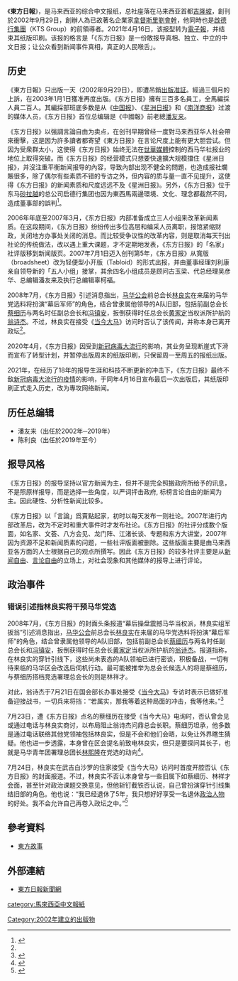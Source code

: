 {{Infobox Newspaper
| name                = 東方日報
| image               = [[File:Oriental_Daily_News.jpg|File:Oriental Daily News.jpg]]
| caption             = 
| type                = 网络媒体
| format              = 电子报
| owners              = [[啟德行集團|啟德行集團]]（KTS Group）
| publisher           = Oriental Daily Sdn. Bhd.
| editor              = 
| chiefeditor         = 陈利良
| assoceditor         = 
| staff               = 
| foundation = {{Start date and age|2002|9|29}}
| ceased publication  = 
| political           = [[反垄断|反垄断]]、[[自由主义|自由主义]]
| language            = [[中文|中文]]
| price               = [[令吉|RM]] 1
| headquarters        = Wisma Dang Wangi<br/>38 Jalan Dang Wangi<br/>50100 Kuala Lumpur Malaysia
| circulation         = 每日102,500份（至2021年转型前）
| ISSN                = 
| website             = http://www.orientaldaily.com.my
}}

《'''東方日報'''》，是马来西亚的综合中文报纸，总社座落在马来西亚首都[[吉隆坡|吉隆坡]]，創刊於2002年9月29日，創辦人為已故著名企業家[[拿督斯里|拿督斯里]][[劉會幹|劉會幹]]，他同時也是[[啟德行集團|啟德行集團]]（KTS Group）的前領導者。2021年4月16日，该报型转为[[電子報|電子報]]，并结束其纸版印刷。该报的格言是「《东方日报》是一份敢报导真相、独立、中立的中文日报；让公众看到新闻事件真相，真正的人民喉舌」。

==历史==
《東方日報》只出版一天（2002年9月29日），即遭吊銷[[出版法令|出版准証]]。經過三個月的上訴，在2003年1月1日獲准再度出版。《东方日报》擁有三百多名員工，全馬編採人員二百人。其編採部班底多数是从《[[中国报|中国报]]》、《[[星洲日報|星洲日报]]》和《[[南洋商报|南洋商报]]》过渡的媒体人员，《东方日报》首位总编辑是《中國報》前老總[[潘友来|潘友来]]。

《东方日报》以强調言論自由为卖点，在创刊早期曾经一度對马来西亚华人社会帶來衝擊，这是因为許多讀者都寄望《東方日报》在言论尺度上能有更大胆尝试。但因为受衆群太小，这使得《东方日报》始终无法在[[世界華文媒體|世華媒體]]控制的西马华社报业的地位上取得突破。而《东方日报》的经营模式只想要快速擴大规模擋住《星洲日报》，并沒注重平衡新闻报导的內容，导致內部出现不健全的問題，也造成报社爛賬很多，除了偶尔有些素质不错的专访之外，但内容的质与量一直不见提升，这使得《东方日报》的新闻素质和尺度远远不及《星洲日报》。另外，《东方日报》位于东马[[砂拉越|砂拉越]]的总公司启德行集团也因为東西馬兩邊環境、文化、理念都截然不同，造成董事部的誤判<ref>{{Cite web|title=張溦紟／反思《東方日報》經驗：先天不足 後天失調 恨鐵不成鋼|url=http://contemporary-review.com.my/2017/10/02/%e5%bc%b5%e6%ba%a6%e7%b4%9f-%e5%8f%8d%e6%80%9d%e6%9d%b1%e6%96%b9%e6%97%a5%e5%a0%b1%e7%b6%93%e9%a9%97%e5%85%88%e5%a4%a9%e4%b8%8d%e8%b6%b3-%e5%be%8c%e5%a4%a9%e5%a4%b1%e8%aa%bf/|access-date=2021-07-03|date=2017-10-02|work=當代評論|language=zh-TW|archive-date=2021-09-17|archive-url=https://web.archive.org/web/20210917112117/http://contemporary-review.com.my/2017/10/02/%E5%BC%B5%E6%BA%A6%E7%B4%9F-%E5%8F%8D%E6%80%9D%E6%9D%B1%E6%96%B9%E6%97%A5%E5%A0%B1%E7%B6%93%E9%A9%97%E5%85%88%E5%A4%A9%E4%B8%8D%E8%B6%B3-%E5%BE%8C%E5%A4%A9%E5%A4%B1%E8%AA%BF/|dead-url=no}}</ref>。

2006年年底至2007年3月，《东方日报》内部准备成立三人小组来改革新闻素质。在这段期间，《东方日报》纷纷传出多位高层和编采人员离职，报馆紧缩财政，关闭地方办事处关闭的消息。而比较受争议性的改革内容，则是取消每天刊出社论的传统做法，改以遇上重大课题，才不定期地发表，《东方日报》的「名家」社评版移到新闻版页。2007年7月1日迈入创刊第5年，《东方日报》从寬版（broadsheet）改为轻便型小开版（Tabloid）的形式出报，并由董事经理刘利康亲自领导新的「五人小组」接掌，其余四名小组成员是顾问古玉梁、代总经理吴彦华、总编辑潘友来及执行总编辑辜柯福。

2008年7月，《东方日报》引述消息指出，[[馬來西亞華人公會|马华公会]]前总会长[[林良实|林良实]]在来届的马华党选料将扮演“幕后军师”的角色，结合曾隶属他领导的A队旧部，包括前副总会长[[蔡细历|蔡细历]]与两名时任副总会长{{tsl|ms|Donald Lim Siang Chai|林祥才}}和[[冯镇安|冯镇安]]，扳倒获得时任总会长[[黄家定|黄家定]]当权派所护航的[[翁诗杰|翁诗杰]]。不过，林良实在接受《[[当今大马|当今大马]]》访问时否认了该传闻，并称本身已离开政坛<ref name="林良实"/>。

2020年4月，《东方日报》因受到[[2019冠狀病毒病馬來西亞疫情|新冠病毒大流行]]的影响，其业务呈现断崖式下滑而宣布了转型计划，并暂停出版周末的纸版印刷，只保留周一至周五的报纸出版。

2021年，在经历了18年的报导生涯和科技不断更新的冲击下，《东方日报》最终不敌[[2019冠狀病毒病馬來西亞疫情|新冠病毒大流行的疫情]]的影响，于同年4月16日宣布最后一次出版后，其纸版印刷正式走入历史，改为專攻网络新闻。

== 历任总编辑 ==
*潘友来（出任於2002年─2019年）
*陈利良（出任於2019年至今）

== 报导风格 ==
《东方日报》的报导坚持以官方新闻为主，但并不是完全照搬政府所给予的讯息，不是照原样报导，而是选择一些角度，以严词抨击政府, 标榜言论自由的新闻为主。因此硬性、分析性新闻比较多。

《东方日报》以「言論」爲賣點起家，初时以每天发布一则社论。2007年进行内部改革后，改为不定时和重大事件时才发布社论。《东方日报》的社评分成数个版面，如名家、文荟、八方会见、龙门阵、江渚长谈、专题和东方大讲堂，2007年因为资源不足和新闻质素的问题，一些社评版面被删除。这些版面主要是由马来西亚各方面的人士根据自己的观点所撰写。因此《东方日报》的较多社评主要是从[[新闻自由|新闻自由]]、[[言論自由|言论自由]]的立场上，对社会现象和其他媒体的报导上进行评论。
== 政治事件 ==
===错误引述指林良实将干预马华党选===
2008年7月，《东方日报》的封面头条报道“幕后操盘震撼马华当权派，林良实组军扳翁”引述消息指出，[[馬來西亞華人公會|马华公会]]前总会长[[林良实|林良实]]在来届的马华党选料将扮演“幕后军师”的角色，结合曾隶属他领导的A队旧部，包括前副总会长[[蔡细历|蔡细历]]与两名时任副总会长{{tsl|ms|Donald Lim Siang Chai|林祥才}}和[[冯镇安|冯镇安]]，扳倒获得时任总会长[[黄家定|黄家定]]当权派所护航的[[翁诗杰|翁诗杰]]。报道指称，在林良实的穿针引线下，这些尚未表态的A队领袖已进行密谈，积极备战，一切有待来临的马华区会改选后伺机行动。最可能被推举为总会长候选人的将是蔡细历，与蔡细历搭档竞选署理总会长的则是林祥才。
 
对此，翁诗杰于7月21日在国会部长办事处接受《[[当今大马|当今大马]]》专访时表示已做好准备迎接战书，一切兵来将挡：“若属实，那我等着这种局面的冲击，我等他来。”<ref>{{Cite web|title=传林良实阵营密谋组军扳翁翁诗杰无惧放话：我等他来|url=https://www.malaysiakini.com/news/86509|access-date=|date=2008-07-21|last=郭史光庆|work=Malaysiakini|archive-url=https://web.archive.org/web/20211225175108/https://www.malaysiakini.com/news/86509|archive-date=2021-12-25|dead-url=no}}</ref>
 
7月23日，遭《东方日报》点名的蔡细历在接受《当今大马》电询时，否认曾会见或通过电话与林良实商讨，以布局阻止翁诗杰问鼎总会长职。蔡细历坦承，他多数是通过电话联络其他党领袖包括林良实，但是不会和他们会晤，以免让外界瞎生猜疑。他也进一步透露，本身曾在区会提名前致电林良实，但只是要探问其长子，也就是马华青年团署理总团长[[林熙隆|林熙隆]]在党选的动向<ref>{{Cite web|title=前A队大将皆否认密谋扳翁蔡细历矢言不靠林良实撑腰|url=https://www.malaysiakini.com/news/86619|access-date=|date=2008-07-23|last=郭史光庆与王德齐|work=Malaysiakini|archive-url=https://web.archive.org/web/20211226045208/https://www.malaysiakini.com/news/86619|archive-date=2021-12-26|dead-url=no}}</ref>。
 
7月24日，林良实在武吉白沙罗的住家接受《当今大马》访问时首度开腔否认《东方日报》的封面报道。不过，林良实不否认本身曾与一些旧属下如蔡细历、林祥才会面，甚至针对政治课题交换意见，但他斩钉截铁否认说，自己曾扮演穿针引线集结旧部的角色。他也说：“我已经退休了5年，我只想好好享受一名退休[[政治人物|政治人物]]的好处。我不会允许自己再卷入政坛之中。”<ref name="林良实">{{Cite web|title=否认密谋组军倒翁诗杰传闻林良实重提话到唇边留半句|url=https://www.malaysiakini.com/news/86675|access-date=|date=2008-07-24|last=王德齐|work=Malaysiakini|archive-url=https://web.archive.org/web/20211225175108/https://www.malaysiakini.com/news/86675|archive-date=2021-12-25|dead-url=no}}</ref>
==參考資料==
{{reflist}}
*[https://web.archive.org/web/20071101134114/http://www.orientaldaily.com.my/odstory_photos/od_story.asp 東方故事]

==外部連結==
{{Portal box|马来西亚}}
*[http://www.orientaldaily.com.my/ 東方日報新聞網] {{Wayback|url=http://www.orientaldaily.com.my/ |date=20200817150212 }}

{{馬來西亞報紙}}
[[category:馬來西亞中文報紙|category:馬來西亞中文報紙]]
[[Category:2002年建立的出版物|Category:2002年建立的出版物]]